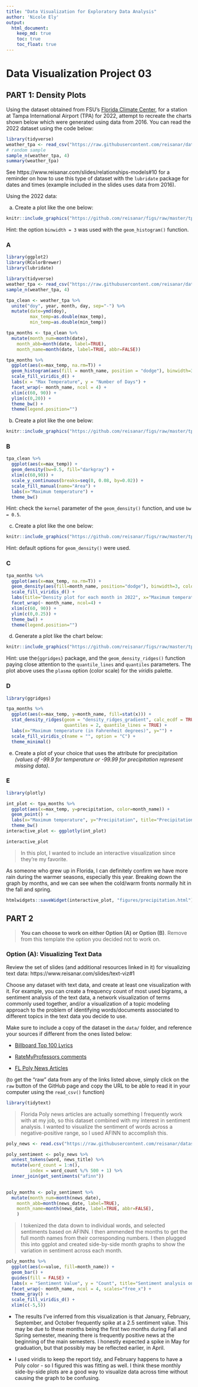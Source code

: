 ```yaml
---
title: "Data Visualization for Exploratory Data Analysis"
author: 'Nicole Ely'
output: 
  html_document:
    keep_md: true
    toc: true
    toc_float: true
---
```


# Data Visualization Project 03


## PART 1: Density Plots

Using the dataset obtained from FSU's [Florida Climate Center](https://climatecenter.fsu.edu/climate-data-access-tools/downloadable-data), for a station at Tampa International Airport (TPA) for 2022, attempt to recreate the charts shown below which were generated using data from 2016. You can read the 2022 dataset using the code below: 

```r
library(tidyverse)
weather_tpa <- read_csv("https://raw.githubusercontent.com/reisanar/datasets/master/tpa_weather_2022.csv")
# random sample 
sample_n(weather_tpa, 4)
summary(weather_tpa)
```

See https://www.reisanar.com/slides/relationships-models#10 for a reminder on how to use this type of dataset with the `lubridate` package for dates and times (example included in the slides uses data from 2016).

Using the 2022 data: 

(a) Create a plot like the one below:

```r
knitr::include_graphics("https://github.com/reisanar/figs/raw/master/tpa_max_temps_facet.png")
```

Hint: the option `binwidth = 3` was used with the `geom_histogram()` function.


### A

```r
library(ggplot2)
library(RColorBrewer)
library(lubridate)
```
```r
library(tidyverse)
weather_tpa <- read_csv("https://raw.githubusercontent.com/reisanar/datasets/master/tpa_weather_2022.csv")
sample_n(weather_tpa, 4)
```
```r
tpa_clean <- weather_tpa %>% 
  unite("doy", year, month, day, sep="-") %>% 
  mutate(date=ymd(doy), 
         max_temp=as.double(max_temp), 
         min_temp=as.double(min_temp))
```

```r
tpa_months <- tpa_clean %>% 
  mutate(month_num=month(date), 
    month_abb=month(date, label=TRUE), 
    month_name=month(date, label=TRUE, abbr=FALSE))
```


```r
tpa_months %>% 
  ggplot(aes(x=max_temp, na.rm=T)) +
  geom_histogram(aes(fill = month_name, position = "dodge"), binwidth=3, color="white") +
  scale_fill_viridis_d() +
  labs(x = "Max Temperature", y = "Number of Days") +
  facet_wrap(~ month_name, ncol = 4) +
  xlim(c(60, 90)) +
  ylim(c(0,20)) +
  theme_bw() +
  theme(legend.position="") 
```


(b) Create a plot like the one below:

```r
knitr::include_graphics("https://github.com/reisanar/figs/raw/master/tpa_max_temps_density.png")
```

### B

```r
tpa_clean %>% 
  ggplot(aes(x=max_temp)) +
  geom_density(bw=0.5, fill="darkgray") +
  xlim(c(60,90)) +
  scale_y_continuous(breaks=seq(0, 0.08, by=0.02)) +
  scale_fill_manual(name="Area") +
  labs(x="Maximum temperature") +
  theme_bw()
```


Hint: check the `kernel` parameter of the `geom_density()` function, and use `bw = 0.5`.

(c) Create a plot like the one below:

```r
knitr::include_graphics("https://github.com/reisanar/figs/raw/master/tpa_max_temps_density_facet.png")
```

Hint: default options for `geom_density()` were used. 

### C

```r
tpa_months %>% 
  ggplot(aes(x=max_temp, na.rm=T)) +
  geom_density(aes(fill=month_name, position="dodge"), binwidth=3, color="black", alpha=0.5) +
  scale_fill_viridis_d() +
  labs(title="Density plot for each month in 2022", x="Maximum temperatures", y="") +
  facet_wrap(~ month_name, ncol=4) +
  xlim(c(60, 90)) +
  ylim(c(0,0.25)) +
  theme_bw() +
  theme(legend.position="") 
```


(d) Generate a plot like the chart below:


```r
knitr::include_graphics("https://github.com/reisanar/figs/raw/master/tpa_max_temps_ridges_plasma.png")
```

Hint: use the`{ggridges}` package, and the `geom_density_ridges()` function paying close attention to the `quantile_lines` and `quantiles` parameters. The plot above uses the `plasma` option (color scale) for the _viridis_ palette.

### D

```r
library(ggridges)
```


```r
tpa_months %>% 
  ggplot(aes(x=max_temp, y=month_name, fill=stat(x))) +
  stat_density_ridges(geom = "density_ridges_gradient", calc_ecdf = TRUE,
                      quantiles = 2, quantile_lines = TRUE) +
  labs(x="Maximum temperature (in Fahrenheit degrees)", y="") +
  scale_fill_viridis_c(name = "", option = "C") +
  theme_minimal()
```



(e) Create a plot of your choice that uses the attribute for precipitation _(values of -99.9 for temperature or -99.99 for precipitation represent missing data)_.

### E
```r
library(plotly)
```


```r
int_plot <- tpa_months %>% 
  ggplot(aes(x=max_temp, y=precipitation, color=month_name)) +
  geom_point() +
  labs(x="Maximum temperature", y="Precipitation", title="Precipitation vs. maximum temperature", subtitle="Tampa International Airport - 2022", color="") +
  theme_bw()
interactive_plot <- ggplotly(int_plot)
```

```r
interactive_plot
```

> In this plot, I wanted to include an interactive visualization since they're my favorite.

As someone who grew up in Florida, I can definitely confirm we have more rain during the warmer seasons, especially this year. Breaking down the graph by months, and we can see when the cold/warm fronts normally hit in the fall and spring.

```r
htmlwidgets::saveWidget(interactive_plot, "figures/precipitation.html")
```


## PART 2 

> **You can choose to work on either Option (A) or Option (B)**. Remove from this template the option you decided not to work on. 


### Option (A): Visualizing Text Data

Review the set of slides (and additional resources linked in it) for visualizing text data: https://www.reisanar.com/slides/text-viz#1

Choose any dataset with text data, and create at least one visualization with it. For example, you can create a frequency count of most used bigrams, a sentiment analysis of the text data, a network visualization of terms commonly used together, and/or a visualization of a topic modeling approach to the problem of identifying words/documents associated to different topics in the text data you decide to use. 

Make sure to include a copy of the dataset in the `data/` folder, and reference your sources if different from the ones listed below:

- [Billboard Top 100 Lyrics](https://github.com/reisanar/datasets/blob/master/BB_top100_2015.csv)

- [RateMyProfessors comments](https://github.com/reisanar/datasets/blob/master/rmp_wit_comments.csv)

- [FL Poly News Articles](https://github.com/reisanar/datasets/blob/master/flpoly_news_SP23.csv)


(to get the "raw" data from any of the links listed above, simply click on the `raw` button of the GitHub page and copy the URL to be able to read it in your computer using the `read_csv()` function)

```r
library(tidytext)
```

> Florida Poly news articles are actually something I frequently work with at my job, so this dataset combined with my interest in sentiment analysis. I wanted to visualize the sentiment of words across a negative-positive range, so I used AFINN to accomplish this.

```r
poly_news <- read.csv("https://raw.githubusercontent.com/reisanar/datasets/master/flpoly_news_SP23.csv")
```


```r
poly_sentiment <- poly_news %>% 
  unnest_tokens(word, news_title) %>%
  mutate(word_count = 1:n(),
         index = word_count %/% 500 + 1) %>% 
  inner_join(get_sentiments("afinn")) 
  
```
```r
poly_months <- poly_sentiment %>% 
  mutate(month_num=month(news_date), 
    month_abb=month(news_date, label=TRUE), 
    month_name=month(news_date, label=TRUE, abbr=FALSE),
    )
```

> I tokenized the data down to individual words, and selected sentiments based on AFINN. I then ammended the months to get the full month names from their corresponding numbers. I then plugged this into ggplot and created side-by-side month graphs to show the variation in sentiment across each month.

```r
poly_months %>% 
  ggplot(aes(x=value, fill=month_name)) +
  geom_bar() +
  guides(fill = FALSE) +  
  labs(x = "Sentiment Value", y = "Count", title="Sentiment analysis on Florida Polytechnic University news across each month") +
  facet_wrap(~ month_name, ncol = 4, scales="free_x") +
  theme_gray() +
  scale_fill_viridis_d() +
  xlim(c(-5,5))
```
- The results I've inferred from this visualization is that January, February, September, and October frequently spike at a 2.5 sentiment value. This may be due to these months being the first two months during Fall and Spring semester, meaning there is frequently positive news at the beginning of the main semesters. I honestly expected a spike in May for graduation, but that possibly may be reflected earlier, in April.

- I used viridis to keep the report tidy, and February happens to have a Poly color - so I figured this was fitting as well. I think these monthly side-by-side plots are a good way to visualize data across time without causing the graph to be confusing.
